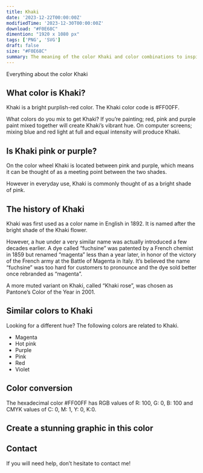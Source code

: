 ```yaml
---
title: Khaki
date: '2023-12-22T00:00:00Z'
modifiedTime: '2023-12-30T00:00:00Z'
download: "#F0E68C"
dimention: "1920 x 1080 px"
tags: ['PNG', 'SVG']
draft: false
size: "#F0E68C"
summary: The meaning of the color Khaki and color combinations to inspire your next design.
---
```


Everything about the color Khaki

## What color is Khaki?

Khaki is a bright purplish-red color. The Khaki color code is #FF00FF.

What colors do you mix to get Khaki? If you’re painting; red, pink and purple paint mixed together will create Khaki’s vibrant hue. On computer screens; mixing blue and red light at full and equal intensity will produce Khaki.

## Is Khaki pink or purple?

On the color wheel Khaki is located between pink and purple, which means it can be thought of as a meeting point between the two shades.

However in everyday use, Khaki is commonly thought of as a bright shade of pink.

## The history of Khaki

Khaki was first used as a color name in English in 1892. It is named after the bright shade of the Khaki flower.

However, a hue under a very similar name was actually introduced a few decades earlier. A dye called “fuchsine” was patented by a French chemist in 1859 but renamed “magenta” less than a year later, in honor of the victory of the French army at the Battle of Magenta in Italy. It’s believed the name “fuchsine” was too hard for customers to pronounce and the dye sold better once rebranded as “magenta”.

A more muted variant on Khaki, called “Khaki rose”, was chosen as Pantone’s Color of the Year in 2001.

## Similar colors to Khaki

Looking for a different hue? The following colors are related to Khaki.

- Magenta
- Hot pink
- Purple
- Pink
- Red
- Violet

## Color conversion

The hexadecimal color #FF00FF has RGB values of R: 100, G: 0, B: 100 and CMYK values of C: 0, M: 1, Y: 0, K:0.

<Table
  headers={['TYPES', 'VALUE', 'CSS']}
  rows={[
    ['HEX', 'ff00ff', 'ff00ff'],
    ['RGB DECIMAL', '255, 0, 255', 'rgb(255,0,255)'],
    ['CMYK', '0, 100, 0, 0', '-'],
    ['HSL', '300°, 100, 50', 'hsl(300°, 100%, 50%)']
  ]}
/>

## Create a stunning graphic in this color

## Contact

If you will need help, don’t hesitate to contact me!
